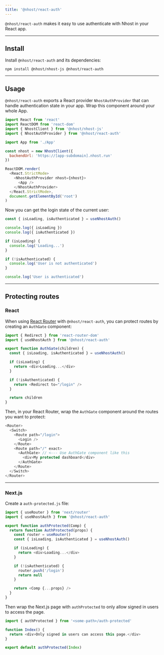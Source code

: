 ```yaml
---
title: '@nhost/react-auth'
---
```


`@nhost/react-auth` makes it easy to use authenticate with Nhost in your React app.

---

## Install

Install `@nhost/react-auth` and its dependencies:

```
npm install @nhost/nhost-js @nhost/react-auth
```

---

## Usage

`@nhost/react-auth` exports a React provider `NhostAuthProvider` that can handle authentication state in your app. Wrap this component around your whole App.

```js
import React from 'react'
import ReactDOM from 'react-dom'
import { NhostClient } from '@nhost/nhost-js'
import { NhostAuthProvider } from '@nhost/react-auth'

import App from './App'

const nhost = new NhostClient({
  backendUrl: 'https://[app-subdomain].nhost.run'
})

ReactDOM.render(
  <React.StrictMode>
    <NhostAuthProvider nhost={nhost}>
      <App />
    </NhostAuthProvider>
  </React.StrictMode>,
  document.getElementById('root')
)
```

Now you can get the login state of the current user:

```js
const { isLoading, isAuthenticated } = useNhostAuth()

console.log({ isLoading })
console.log({ isAuthenticated })

if (isLoading) {
  console.log('Loading...')
}

if (!isAuthenticated) {
  console.log('User is not authenticated')
}

console.log('User is authenticated')
```

---

## Protecting routes

### React

When using [React Router](https://reactrouter.com/web/guides/quick-start) with `@nhost/react-auth`, you can protect routes by creating an `AuthGate` component:

```js
import { Redirect } from 'react-router-dom'
import { useNhostAuth } from '@nhost/react-auth'

export function AuthGate(children) {
  const { isLoading, isAuthenticated } = useNhostAuth()

  if (isLoading) {
    return <div>Loading...</div>
  }

  if (!isAuthenticated) {
    return <Redirect to="/login" />
  }

  return children
}
```

Then, in your React Router, wrap the `AuthGate` component around the routes you want to protect:

```js
<Router>
  <Switch>
    <Route path="/login">
      <Login />
    </Route>
    <Route path="/" exact>
      <AuthGate> // <--- Use AuthGate component like this
        <div>My protected dashboard</div>
      </AuthGate>
    </Route>
  </Switch>
</Router>
```

---

### Next.js

Create a `auth-protected.js` file:

```js
import { useRouter } from 'next/router'
import { useNhostAuth } from '@nhost/react-auth'

export function authProtected(Comp) {
  return function AuthProtected(props) {
    const router = useRouter()
    const { isLoading, isAuthenticated } = useNhostAuth()

    if (isLoading) {
      return <div>Loading...</div>
    }

    if (!isAuthenticated) {
      router.push('/login')
      return null
    }

    return <Comp {...props} />
  }
}
```

Then wrap the Next.js page with `authProtected` to only allow signed in users to access the page.

```js
import { authProtected } from '<some-path>/auth-protected'

function Index() {
  return <div>Only signed in users can access this page.</div>
}

export default authProtected(Index)
```
